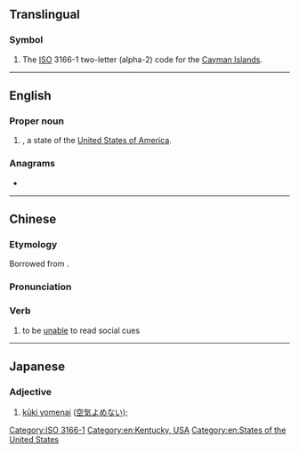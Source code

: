 {{also|-ký|.ky|ky|KY|ký|Ky.}}
==Translingual==

===Symbol===
{{head|mul|symbol}}

# The [[ISO]] 3166-1 two-letter (alpha-2) code for the [[Cayman Islands]].

[[Category:ISO 3166-1]]

----

==English==

===Proper noun===
{{head|en|proper noun}}

# {{abbreviation of|en|Kentucky|nodot=1}}, a state of the [[United States of America]].

===Anagrams===
* {{anagrams|en|a=ky|YK}}

[[Category:en:Kentucky, USA]]
[[Category:en:States of the United States]]

----

==Chinese==

===Etymology===
Borrowed from {{bor|zh|ja|{{ja-r|K%Y|ケー%ワイ}}}}.

===Pronunciation===
{{zh-pron
|m=kēiwài,py=KY
|cat=n,v
}}

===Verb===
{{head|zh|verb}}

# {{lb|zh|neologism|internet slang}} to be [[unable]] to read social cues

----

==Japanese==

===Adjective===
{{ja-adj|ケー%ワイ}}

# [[kūki yomenai]] ([[空気よめない]]); {{gloss|unable to read social cues}}